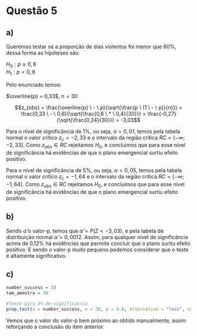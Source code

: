 # Questão 5

## a)

Queremos testar se a proporção de dias violentos foi menor que 60%, dessa forma as hipóteses são:

$H_0: p \geq 0,6$  
$H_1: p < 0,6$

Pelo enunciado temos:

$\overline{p} = 0,33$, $n = 30$

$$z_{obs} = \frac{\overline{p} \ - \ p}{\sqrt{\frac{p \ (1 \ - \ p)}{n}}} = \frac{0,33 \ - \ 0,6}{\sqrt{\frac{0,6 \ * \ 0,4}{30}}} = \frac{-0,27}{\sqrt{\frac{0,24}{30}}} = -3,03$$

Para o nível de significância de 1%, ou seja, $\alpha = 0,01$, temos pela tabela normal o valor crítico $z_c = -2,33$ e o intervalo da região crítica $RC = (-\infty;-2,33]$. Como $z_{obs} \in RC$ rejeitamos $H_0$, e concluimos que para esse nível de significância há evidências de que o plano emergencial surtiu efeito positivo.


Para o nível de significância de 5%, ou seja, $\alpha = 0,05$, temos pela tabela normal o valor crítico $z_c = -1,64$ e o intervalo da região crítica $RC = (-\infty;-1,64]$. Como $z_{obs} \in RC$ rejeitamos $H_0$, e concluimos que para esse nível de significância há evidências de que o plano emergencial surtiu efeito positivo.

## b)

Sendo $\hat{\alpha}$ o valor-p, temos que $\hat{\alpha} = P(Z < -3,03)$, e pela tabela de distribuição normal $\hat{\alpha} = 0,0012$. Assim, para qualquer nível de significância acima de 0,12% há evidências que permite concluir que o plano surtiu efeito positivo. E sendo o valor-p muito pequeno podemos considerar que o teste é altamente significativo.

## c)

```r
number_success = 10
tam_amostra = 30

#Teste para 5% de significancia
prop.test(x = number_success, n = 30, p = 0.6, alternative = "less", correct = FALSE)

```

Vemos que o valor do valor-p bem próximo ao obtido manualmente, assim reforçando a conclusão do item anterior.
